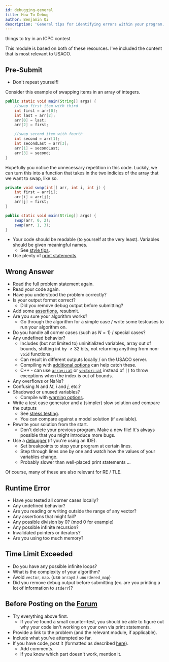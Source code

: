 ```yaml
---
id: debugging-general
title: How To Debug
author: Benjamin Qi
description: 'General tips for identifying errors within your program.'
---
```


<Resources>
	<Resource source="KACTL" title="Troubleshooting" url="https://github.com/kth-competitive-programming/kactl/blob/master/content/contest/troubleshoot.txt" starred>
		things to try in an ICPC contest
	</Resource>
	<Resource
		source="Errichto"
		title="Asking for help FAQ"
		url="https://codeforces.com/blog/entry/64993"
		starred
	>
	</Resource>
</Resources>

This module is based on both of these resources. I've included the content that is most relevant to USACO.

## Pre-Submit

 - Don't repeat yourself!

<LanguageSection>

<JavaSection>

Consider this example of swapping items in an array of integers.

```java
public static void main(String[] args) {
	//swap first item with third
	int first = arr[0];
	int last = arr[2];
	arr[0] = last;
	arr[2] = first;

	//swap second item with fourth
	int second = arr[1];
	int secondLast = arr[3];
	arr[1] = secondLast;
	arr[3] = second;
}
```

Hopefully you notice the unnecessary repetition in this code. Luckily, we can turn this into a function that takes in the two indicies of the array that we want to swap, like so.

```java
private void swap(int[] arr, int i, int j) {
	int first = arr[i];
	arr[i] = arr[j];
	arr[j] = first;
}

public static void main(String[] args) {
	swap(arr, 0, 2);
	swap(arr, 1, 3);
}
```

</JavaSection>

</LanguageSection>

 - Your code should be readable (to yourself at the very least). Variables should be given meaningful names.
   - See [style tips](/general/debugging-lang#style).
 - Use plenty of [print statements](/general/debugging-lang#printing-variables).

## Wrong Answer

 - Read the full problem statement again.
 - Read your code again.
 - Have you understood the problem correctly?
 - Is your output format correct?
   - Did you remove debug output before submitting?
 - Add some [assertions](/general/debugging-lang#assertions--warnings), resubmit.
 - Are you sure your algorithm works?
   - Go through the algorithm for a simple case / write some testcases to run your algorithm on.
 - Do you handle all corner cases (such as $N=1$) / special cases?
 - Any undefined behavior?
   - Includes (but not limited to) uninitialized variables, array out of bounds, shifting int by $\ge 32$ bits, not returning anything from non-`void` functions.
   - Can result in different outputs locally / on the USACO server.
   - Compiling with [additional options](/general/debugging-lang#other-options) can help catch these.
   - C++ - can use [`array::at`](https://www.cplusplus.com/reference/array/array/at/) or [`vector::at`](https://www.cplusplus.com/reference/vector/vector/at/) instead of `[]` to throw exceptions when the index is out of bounds.
 - Any overflows or NaNs?
 - Confusing $N$ and $M$, $i$ and $j$, etc.?
 - Shadowed or unused variables?
   - Compile with [warning options](/general/debugging-lang#warning-options).
 - Write a test case generator and a (simpler) slow solution and compare the outputs
   - See [stress testing](/general/debugging-lang#stress-testing).
   - You can compare against a model solution (if available).
 - Rewrite your solution from the start.
   - Don't delete your previous program. Make a new file! It's always possible that you might introduce more bugs.
 - Use a [debugger](/general/debugging-lang/#debuggers) (if you're using an IDE).
   - Set breakpoints to stop your program at certain lines.
   - Step through lines one by one and watch how the values of your variables change.
   - Probably slower than well-placed print statements ...

Of course, many of these are also relevant for RE / TLE.

## Runtime Error

 - Have you tested all corner cases locally?
 - Any undefined behavior?
 - Are you reading or writing outside the range of any vector?
 - Any assertions that might fail?
 - Any possible division by 0? (mod 0 for example)
 - Any possible infinite recursion?
 - Invalidated pointers or iterators?
 - Are you using too much memory?

## Time Limit Exceeded

 - Do you have any possible infinite loops?
 - What is the complexity of your algorithm?
 - Avoid `vector`, `map`. (use `array`s / `unordered_map`)
 - Did you remove debug output before submitting (ex. are you printing a lot of information to `stderr`)?

## Before Posting on the [Forum](https://forum.usaco.guide/)

 - Try everything above first.
   - If you've found a small counter-test, you should be able to figure out why your code isn't working on your own via print statements.
 - Provide a link to the problem (and the relevant module, if applicable).
 - Include what you've attempted so far.
 - If you have code, post it (formatted as described [here](https://forum.usaco.guide/t/welcome-to-the-usaco-forum/7/2)).
   - Add comments.
   - If you know which part doesn't work, mention it.
